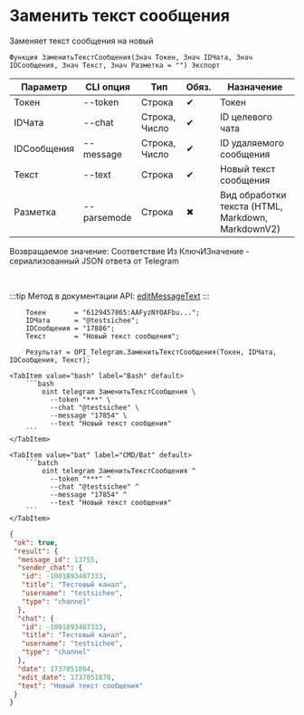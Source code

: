 ﻿---
sidebar_position: 14
description: Заменить текст сообщения и другие функции для работы с Telegram в Открытом пакете интеграций - бесплатной open-source библиотеке интеграций для 1С:Предприятие 8, OneScript и CLI
keywords: [1C, 1С, 1С:Предприятие, 1С:Предприятие 8.3, API, Интеграция, Сервисы, Обмен, OneScript, CLI, Telegram]
---


# Заменить текст сообщения
 Заменяет текст сообщения на новый



`Функция ЗаменитьТекстСообщения(Знач Токен, Знач IDЧата, Знач IDСообщения, Знач Текст, Знач Разметка = "") Экспорт`

  | Параметр | CLI опция | Тип | Обяз. | Назначение |
  |-|-|-|-|-|
  | Токен | --token | Строка | &#x2714; | Токен |
  | IDЧата | --chat | Строка, Число | &#x2714; | ID целевого чата |
  | IDСообщения | --message | Строка, Число | &#x2714; | ID удаляемого сообщения |
  | Текст | --text | Строка | &#x2714; | Новый текст сообщения |
  | Разметка | --parsemode | Строка | &#x2716; | Вид обработки текста (HTML, Markdown, MarkdownV2) |

  
  Возвращаемое значение:   Соответствие Из КлючИЗначение - сериализованный JSON ответа от Telegram

<br/>

:::tip
Метод в документации API: [editMessageText](https://core.telegram.org/bots/api#editmessagetext)
:::
<br/>



```bsl title="Пример использования для 1С:Предприятие/OneScript"
    Токен       = "6129457865:AAFyzNYOAFbu...";
    IDЧата      = "@testsichee";
    IDСообщения = "17886";
    Текст       = "Новый текст сообщения";

    Результат = OPI_Telegram.ЗаменитьТекстСообщения(Токен, IDЧата, IDСообщения, Текст);
```
    

 <Tabs>
  
    <TabItem value="bash" label="Bash" default>
        ```bash
            oint telegram ЗаменитьТекстСообщения \
              --token "***" \
              --chat "@testsichee" \
              --message "17854" \
              --text "Новый текст сообщения"
        ```
    </TabItem>
  
    <TabItem value="bat" label="CMD/Bat" default>
        ```batch
            oint telegram ЗаменитьТекстСообщения ^
              --token "***" ^
              --chat "@testsichee" ^
              --message "17854" ^
              --text "Новый текст сообщения"
        ```
    </TabItem>
</Tabs>


```json title="Результат"
{
 "ok": true,
 "result": {
  "message_id": 13755,
  "sender_chat": {
   "id": -1001893407333,
   "title": "Тестовый канал",
   "username": "testsichee",
   "type": "channel"
  },
  "chat": {
   "id": -1001893407333,
   "title": "Тестовый канал",
   "username": "testsichee",
   "type": "channel"
  },
  "date": 1737051864,
  "edit_date": 1737051870,
  "text": "Новый текст сообщения"
 }
}
```
